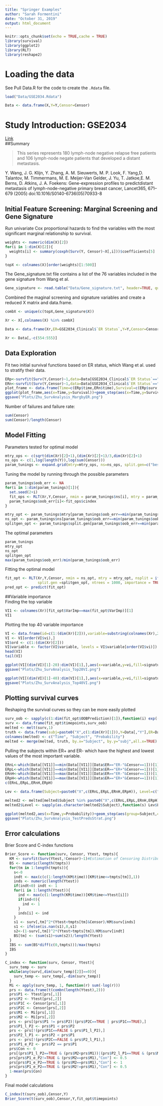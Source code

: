 ```yaml
---
title: "Springer Examples"
author: "Sarah Formentini"
date: "October 31, 2019"
output: html_document
---
```


```r
knitr::opts_chunk$set(echo = TRUE,cache = TRUE)
library(survival)
library(ggplot2)
library(RLT)
library(reshape2)
```

# Loading the data  
See Pull Data.R for the code to create the `.Rdata` file.
```r
load("Data/GSE2034.Rdata")

Data <- data.frame(X,Y=Y,Censor=Censor)
```

# Study Introduction: GSE2034  
[Link](https://www.ncbi.nlm.nih.gov/geo/query/acc.cgi?acc=gse2034)  
##Summary  

>This series represents 180 lymph-node negative relapse free patients and 106 lymph-node negate patients that developed a distant metastasis.

Y. Wang, J. G. Klijn, Y. Zhang, A. M. Sieuwerts, M. P. Look, F. Yang,D. Talantov, M. Timmermans, M. E. Meijer-Van Gelder, J. Yu, T. Jatkoe,E. M. Berns, D. Atkins, J. A. Foekens: Gene-expression profiles to predictdistant metastasis of lymph-node-negative primary breast cancer, Lancet365, 671–679 (2005) doi:10.1016/S0140-6736(05)70933-8
  
## Initial Feature Screening: Marginal Screening and Gene Signature  
Run univariate Cox proportional hazards to find the variables with the most significant marginal relationship to survival.
```r
weights <- numeric(dim(X)[2])
for(i in 1:dim(X)[2]){
  weights[i] <- summary(coxph(Surv(Y, Censor)~X[,i]))$coefficients[5]
}

topX <- colnames(X)[order(weights)[1:500]]
```
The Gene_signature.txt file contains a list of the 76 variables included in the gene signature from Wang et al.
```r
Gene_signature <- read.table("Data/Gene_signature.txt", header=TRUE, quote="\"", stringsAsFactors=FALSE)
```
Combined the maginal screening and signature variables and create a reduced X matrix and data.frame.
```r
combX <- unique(c(topX,Gene_signature$X))

Xr <- X[,colnames(X) %in% combX]

Data <- data.frame(Xr,ER=GSE2034_Clinical$`ER Status`,Y=Y,Censor=Censor)

Xr <- Data[,-c(554:555)]
```

## Data Exploration  
Fit two initial survival functions based on ER status, which Wang et al. used to stratify their data.  
```r
ERp<-survfit(Surv(Y,Censor)~1,data=Data[GSE2034_Clinical$`ER Status`=="ER+",])
ERn<-survfit(Surv(Y,Censor)~1,data=Data[GSE2034_Clinical$`ER Status`=="ER-",])
plot_frame <- data.frame(Time=c(ERp$time,ERn$time),Survival=c(ERp$surv,ERn$surv),C=c(ifelse(ERp$n.censor>0,"Censored",NA),ifelse(ERn$n.censor>0,"Censored",NA)),ER=c(rep("ER+",length(ERp$time)),rep("ER-",length(ERn$time))))
ggplot(plot_frame,aes(x=Time,y=Survival))+geom_step(aes(x=Time,y=Survival,col=ER),size=1,show.legend = TRUE) + scale_shape_manual(na.translate=FALSE,values="+")+geom_point(aes(shape=C,col=ER),size=5,na.rm = TRUE,show.legend = TRUE, position = "jitter")+scale_color_manual(values=c("darkorange","deepskyblue"))+xlab("log(months)")+ylab("Probability of Survival")+ guides(col = guide_legend(title = ""), shape=guide_legend(title = ""))+ylim(0.5,1)+scale_x_log10()
ggsave("Plots/Zhu_SurvAnalysis_MargbyER.png")
```

Number of failures and failure rate:
```r
sum(Censor)
sum(Censor)/length(Censor)
```

## Model Fitting
Parameters tested for optimal model
```r
mtry_ops <- c(sqrt(dim(Xr)[2]+1),(dim(Xr)[2]+1)/3,dim(Xr)[2]+1)
ns_ops <- c(1,log(length(Y)),log(sum(Censor)))
param_tunings <- expand.grid(mtry=mtry_ops, ns=ns_ops, split.gen=c("best","random"))
```

Tuning the model by running through the possible parameters
```r
param_tunings$oob_err <- NA
for(i in 1:dim(param_tunings)[1]){
  set.seed(2+i)
  fit_ops <- RLT(Xr,Y,Censor, nmin = param_tunings$ns[i], mtry = param_tunings$mtry[i], nsplit = ifelse(param_tunings$split.gen[i]=="best",0,1), split.gen =param_tunings$split.gen[i], ntrees = 1000, importance = FALSE, replacement = TRUE, resample.prob = 1)
  param_tunings$oob_err[i]<-fit_ops$cindex
}

mtry_opt <- param_tunings$mtry[param_tunings$oob_err==min(param_tunings$oob_err)]
ns_opt <- param_tunings$ns[param_tunings$oob_err==min(param_tunings$oob_err)]
splitgen_opt <- param_tunings$split.gen[param_tunings$oob_err==min(param_tunings$oob_err)]
```

The optimal parameters
```r
param_tunings
mtry_opt
ns_opt
splitgen_opt
max(param_tunings$oob_err)/min(param_tunings$oob_err)
```

Fitting the optimal model
```r
fit_opt <- RLT(Xr,Y,Censor, nmin = ns_opt, mtry = mtry_opt, nsplit = ifelse(splitgen_opt=="best",0,1),
               split.gen =splitgen_opt, ntrees = 1000, importance = TRUE, replacement = TRUE, resample.prob=1)
pred_opt <- predict(fit_opt)
```

##Variable importance  
Finding the top variable
```r
VI1 <- colnames(Xr)[fit_opt$VarImp==max(fit_opt$VarImp)][1]
VI1
```

Plotting the top 40 variable importance
```r
VI <- data.frame(id=c(1:(dim(Xr)[2])),variable=substring(colnames(Xr),2),vi=fit_opt$VarImp,signature=c(colnames(Xr))%in%paste0("X",Gene_signature$X))
VI <- VI[order(VI$vi),]
VI$ord <- c(1:(dim(Xr)[2]))
VI$variable <- factor(VI$variable, levels = VI$variable[order(VI$vi)])
head(VI)
tail(VI)

ggplot(VI[(dim(VI)[1]-20):dim(VI)[1],],aes(x=variable,y=vi,fill=signature))+geom_col(width = 0.5,show.legend = TRUE)+scale_fill_manual(values=c("darkorange","deepskyblue"))+ylab("Variable Importance")+xlab("Top 20 Variables by Variable Importance")+coord_flip() + guides(fill = guide_legend(title = "Included in Wang et al. 76 Gene Signature"))
ggsave("Plots/Zhu_SurvAnalysis_Top20VI.png")

ggplot(VI[(dim(VI)[1]-40):dim(VI)[1],],aes(x=variable,y=vi,fill=signature))+geom_col(width = 0.5,show.legend = TRUE)+scale_fill_manual(values=c("darkorange","deepskyblue"))+ylab("Variable Importance")+xlab("Top 40 Variables by Variable Importance")+coord_flip() + guides(fill = guide_legend(title = "Included in Wang et al. 76 Gene Signature"))
ggsave("Plots/Zhu_SurvAnalysis_Top40VI.png")
```

## Plotting survival curves  
Reshaping the survival curves so they can be more easily plotted
```r
surv_oob <- sapply(c(1:dim(fit_opt$OOBPrediction)[1]),function(i) exp(-cumsum(fit_opt$OOBPrediction[i,])))
surv <- data.frame(fit_opt$timepoints,surv_oob)
melted <- melt(surv,1)
truth <- data.frame(subj=paste0("X",c(1:dim(Xr)[1])),Y=Data[,"Y"],ER=Data[,553],MaxVar=Data[,VI1])
colnames(melted) <- c("Time", "Subject", "Probability")
melted <- merge(melted, truth, by.x="Subject", by.y="subj",all.x=TRUE)
```

Pulling the subjects within ER+ and ER- which have the highest and lowest values of the most important variable.
```r
ERnL<-which(Data[[VI1]]==min(Data[[VI1]][Data$ER=="ER-"&Censor==1]))[1]
ERpL<-which(Data[[VI1]]==min(Data[[VI1]][Data$ER=="ER+"&Censor==1]))[1]
ERnH<-which(Data[[VI1]]==max(Data[[VI1]][Data$ER=="ER-"&Censor==1]))[1]
ERpH<-which(Data[[VI1]]==max(Data[[VI1]][Data$ER=="ER+"&Censor==1]))[1]
c(ERnL,ERpL,ERnH,ERpH)

Lev <- data.frame(Subject=paste0("X",c(ERnL,ERpL,ERnH,ERpH)), Level=c("ER-/Low","ER+/Low","ER-/High","ER+/High"))

melted2 <- melted[melted$Subject %in% paste0("X",c(ERnL,ERpL,ERnH,ERpH)),]
melted2$Level <- sapply(as.character(melted2$Subject),function(s) Lev$Level[Lev$Subject==s])

ggplot(melted2,aes(x=Time,y=Probability))+geom_step(aes(group=Subject,col=Level),show.legend = TRUE,size=1.5)+ylab("Probability of Survival")+xlab("log(months)")+scale_x_log10() + guides(col = guide_legend(title = paste0("ER Status/ ",VI1 ,"Level")))
ggsave("Plots/Zhu_SurvAnalysis_TestPredsStrat.png")
```

## Error calculations  
Brier Score and C-index functions
```r
Brier_Score <- function(surv, Censor, Ytest, tmpts){
  KM <- survfit(Surv(Ytest,!Censor)~1)#Estimation of Censoring Distribution
  BS <- numeric(length(tmpts))
  for(tm in 1:length(tmpts)){
    s<-0
    indt <- max(c(c(1:length(KM$time))[KM$time<=tmpts[tm]],1))
    inds <- numeric(length(Ytest))
    if(indt<0) indt <- 1
    for(i in 1:length(Ytest)){
      ind <- max(c(1:length(KM$time))[KM$time<=Ytest[i]])
      if(ind<0){
        ind <- 1
      }
      inds[i] <- ind
    }
    s1 <- surv[,tm]^2*(Ytest<tmpts[tm]&Censor)/KM$surv[inds]
    s1 <- ifelse(is.nan(s1),0,s1)
    s2<-(1-surv[,tm])^2*(Ytest>tmpts[tm])/KM$surv[indt]
    BS[tm] <- (sum(s1)+sum(s2))/length(Ytest)
  }
  IBS <- sum(BS*diff(c(0,tmpts)))/max(tmpts)
  IBS
}

C_index <- function(surv, Censor, Ytest){
  surv_temp <- surv
  while(any(surv[,dim(surv_temp)[2]]==0)){
    surv_temp <- surv_temp[,-dim(surv_temp)]
  }
  Mi <- apply(surv_temp, 1, function(r) sum(-log(r)))
  prs <- data.frame(t(combn(length(Ytest),2)))
  prs$P1 <- Ytest[prs[,1]]
  prs$P2 <- Ytest[prs[,2]]
  prs$P1C <- Censor[prs[,1]]
  prs$P2C <- Censor[prs[,2]]
  prs$M1 <- Mi[prs[,1]]
  prs$M2 <- Mi[prs[,2]]
  prs <- prs[(prs$P1 != prs$P2)|(prs$P2C==TRUE | prs$P1C==TRUE),]
  prs$P1_l_P2 <- prs$P1 < prs$P2
  prs <- prs[!(prs$P1C==FALSE & prs$P1_l_P2),]
  prs$P2_l_P1 <- prs$P2 < prs$P1
  prs <- prs[!(prs$P2C==FALSE & prs$P2_l_P1),]
  prs$P1_e_P2 <- prs$P2 == prs$P1
  prs$Con <- 0
  prs[(prs$P1_l_P2==TRUE & (prs$M2<prs$M1))|(prs$P2_l_P1==TRUE & (prs$M2>prs$M1)),"Con"] <- 1
  prs[prs$P1_e_P2!=TRUE & (prs$M2==prs$M1),"Con"] <- 0.5
  prs[prs$P1_e_P2==TRUE & (prs$M2==prs$M1),"Con"] <- 1
  prs[prs$P1_e_P2==TRUE & (prs$M2!=prs$M1),"Con"] <- 0.5
  1-mean(prs$Con)
}
```

Final model calculations
```r
C_index(t(surv_oob),Censor,Y)
Brier_Score(t(surv_oob),Censor,Y,fit_opt$timepoints)
```